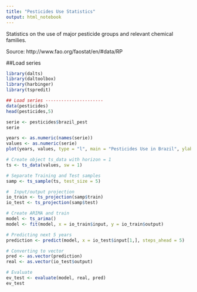 ```yaml
---
title: "Pesticides Use Statistics"
output: html_notebook
---
```

Statistics on the use of major pesticide groups and relevant chemical families.

Source: http://www.fao.org/faostat/en/#data/RP

##Load series

```r
library(dalts)
library(daltoolbox)
library(harbinger)
library(tspredit)

## Load series ----------------------
data(pesticides)
head(pesticides,5)
```

```r
serie <- pesticides$brazil_pest
serie
```


```r
years <- as.numeric(names(serie))
values <- as.numeric(serie)
plot(years, values, type = "l", main = "Pesticides Use in Brazil", ylab = "Production", xlab = "Year")

```
```r
# Create object ts_data with horizon = 1
ts <- ts_data(values, sw = 1)

# Separate Training and Test samples
samp <- ts_sample(ts, test_size = 5)

#  Input/output projection
io_train <- ts_projection(samp$train)
io_test <- ts_projection(samp$test)

```

```r
# Create ARIMA and train
model <- ts_arima()
model <- fit(model, x = io_train$input, y = io_train$output)

```

```r
# Predicting next 5 years
prediction <- predict(model, x = io_test$input[1,], steps_ahead = 5)

# Converting to vector
pred <- as.vector(prediction)
real <- as.vector(io_test$output)

# Evaluate
ev_test <- evaluate(model, real, pred)
ev_test
```

